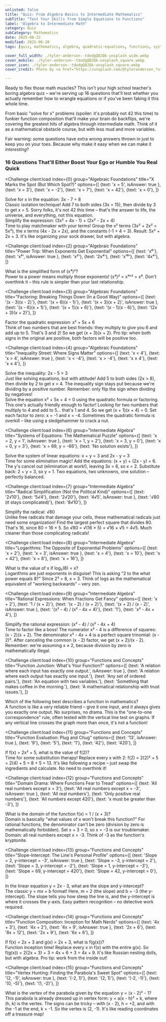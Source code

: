 ```yaml
---
unlisted: false
title: "Quiz: From Algebra Basics to Intermediate Mathematics"
subTitle: "Test Your Skills from Simple Equations to Functions"
label: "Algebra to Intermediate Math"
category: Quiz
subCategory: Mathematics
date: 2025-08-22
modified: 2025-08-28
tags: [quiz, mathematics, algebra, quadratic-equations, functions, systems-of-equations]

cover_full_width: ./tyler-anderson--tdodgQ82Qk-unsplash_wide.webp
cover_mobile: ./tyler-anderson--tdodgQ82Qk-unsplash_square.webp
cover_icon: ./tyler-anderson--tdodgQ82Qk-unsplash_square.webp
cover_credit: Photo by <a href="https://unsplash.com/@tyleranderson_?utm_content=creditCopyText&utm_medium=referral&utm_source=unsplash">Tyler Anderson</a> on <a href="https://unsplash.com/photos/green-wilson-practice-tennis-ball-in-field--tdodgQ82Qk?utm_content=creditCopyText&utm_medium=referral&utm_source=unsplash">Unsplash</a>

---
```



Ready to flex those math muscles? This isn't your high school teacher's boring algebra quiz – we're serving up 16 questions that'll test whether you actually remember how to wrangle equations or if you've been faking it this whole time.

From basic "solve for x" problems (spoiler: it's probably not 42 this time) to funkier function composition that'll make your brain do backflips, we're covering the greatest hits of algebra through intermediate math. Think of it as a mathematical obstacle course, but with less mud and more variables.

Fair warning: some questions have extra wrong answers thrown in just to keep you on your toes. Because why make it easy when we can make it *interesting*?

### 16 Questions That'll Either Boost Your Ego or Humble You Real Quick

<QuizUI>

<Challenge
  client:load
  index={0}
  group="Algebraic Foundations"
  title="X Marks the Spot (But Which Spot?)"
  options={[
    {text: 'x = 5', isAnswer: true },
    {text: 'x = 3'},
    {text: 'x = -2'},
    {text: 'x = 7'},
    {text: 'x = 42'},
    {text: 'x = 0'},
  ]}
>
  <slot name="question">
  <div className="question">
    Solve for x in the equation: 3x - 7 = 8
  </div>
  </slot>

  <slot name='explanation'>
  <div className="explanation">
    Classic isolation technique! Add 7 to both sides (3x = 15), then divide by 3 to get x = 5. Sorry folks, it's not 42 this time – that's the answer to life, the universe, and everything, not this equation.
  </div>
  </slot>
</Challenge>
<Challenge
  client:load
  index={1}
  group="Algebraic Foundations"
  title="Like Terms: The Mathematical Matching Game"
  options={[
    {text: '5x² - 2x - 3'},
    {text: 'x² + 4x + 3'},
    {text: '5x² + 2x + 3', isAnswer: true },
    {text: 'x² - 4x - 3'},
    {text: '7x² + 6x + 1'},
    {text: '3x² + 2x + 4'},
  ]}
>
  <slot name="question">
  <div className="question">
    Simplify the expression: (3x² + 4x - 1) + (2x² - 2x + 4)
  </div>
  </slot>

  <slot name='explanation'>
  <div className="explanation">
    Time to play matchmaker with your terms! Group the x² terms (3x² + 2x² = 5x²), the x terms (4x - 2x = 2x), and the constants (-1 + 4 = 3). Result: 5x² + 2x + 3. It's like organizing your sock drawer, but with algebra.
  </div>
  </slot>
</Challenge>

<Challenge
  client:load
  index={2}
  group="Algebraic Foundations"
  title="Power Trip: When Exponents Get Exponential"
  options={[
    {text: 'x⁶'},
    {text: 'x⁸', isAnswer: true },
    {text: 'x²'},
    {text: '2x⁴'},
    {text: 'x¹⁶'},
    {text: '4x⁴'},
  ]}
>
  <slot name="question">
  <div className="question">
    What is the simplified form of (x⁴)²?
  </div>
  </slot>

  <slot name='explanation'>
  <div className="explanation">
    Power to a power means multiply those exponents! (x⁴)² = x⁴ˣ² = x⁸. Don't overthink it – this rule is simpler than your last relationship.
  </div>
  </slot>
</Challenge>

<Challenge
  client:load
  index={3}
  group="Algebraic Foundations"
  title="Factoring: Breaking Things Down (In a Good Way)"
  options={[
    {text: '(x - 3)(x - 2)'},
    {text: '(x + 6)(x - 1)'},
    {text: '(x + 3)(x + 2)', isAnswer: true },
    {text: '(x - 6)(x + 1)'},
    {text: '(x + 1)(x + 6)'},
    {text: '(x - 1)(x - 6)'},
    {text: '(2x + 3)(x + 2)'},
  ]}
>
  <slot name="question">
  <div className="question">
    Factor the quadratic expression: x² + 5x + 6
  </div>
  </slot>

  <slot name='explanation'>
  <div className="explanation">
    Think of two numbers that are best friends: they multiply to give you 6 and add up to 5. That's 3 and 2! So we get (x + 3)(x + 2). Pro tip: when both signs in the original are positive, both factors will be positive too.
  </div>
  </slot>
</Challenge>
</Challenge>

<Challenge
  client:load
  index={4}
  group="Algebraic Foundations"
  title="Inequality Street: Where Signs Matter"
  options={[
    {text: 'x < 4'},
    {text: 'x > 4', isAnswer: true },
    {text: 'x < -4'},
    {text: 'x > -4'},
    {text: 'x ≥ 4'},
    {text: 'x ≤ 4'},
  ]}
>
  <slot name="question">
  <div className="question">
    Solve the inequality: 2x - 5 > 3
  </div>
  </slot>

  <slot name='explanation'>
  <div className="explanation">
    Just like solving equations, but with attitude! Add 5 to both sides (2x > 8), then divide by 2 to get x > 4. The inequality sign stays put because we're dividing by a positive number. Remember: only flip the sign when dividing by negatives!
  </div>
  </slot>
</Challenge>
<Challenge
  client:load
  index={5}
  group="Intermediate Algebra"
  title="Quadratic Drama: When ax² + bx + c = Chaos"
  options={[
    {text: 'x = 1, x = -5'},
    {text: 'x = -1, x = 5'},
    {text: 'x = 2, x = 3'},
    {text: 'x = -1, x = -4', isAnswer: true },
    {text: 'x = 4, x = 1'},
    {text: 'x = -2, x = -2'},
  ]}
>
  <slot name="question">
  <div className="question">
    Solve the equation x² + 5x + 4 = 0 using the quadratic formula or factoring.
  </div>
  </slot>

  <slot name='explanation'>
  <div className="explanation">
    This one's actually friendly enough to factor! Looking for two numbers that multiply to 4 and add to 5... that's 1 and 4. So we get (x + 1)(x + 4) = 0. Set each factor to zero: x = -1 and x = -4. Sometimes the quadratic formula is overkill – like using a sledgehammer to crack a nut.
  </div>
  </slot>
</Challenge>

<Challenge
  client:load
  index={6}
  group="Intermediate Algebra"
  title="Systems of Equations: The Mathematical Puzzle"
  options={[
    {text: 'x = 2, y = 1', isAnswer: true },
    {text: 'x = 1, y = 2'},
    {text: 'x = 3, y = 0'},
    {text: 'x = 0, y = 3'},
    {text: 'x = 69, y = -66'},
    {text: 'No solution exists'},
  ]}
>
  <slot name="question">
  <div className="question">
    Solve the system of linear equations: x + y = 3 and 2x - y = 3
  </div>
  </slot>

  <slot name='explanation'>
  <div className="explanation">
    Time for some elimination magic! Add the equations: (x + y) + (2x - y) = 6. The y's cancel out (elimination at work!), leaving 3x = 6, so x = 2. Substitute back: 2 + y = 3, so y = 1. Two equations, two unknowns, one solution – perfectly balanced.
  </div>
  </slot>
</Challenge>

<Challenge
  client:load
  index={7}
  group="Intermediate Algebra"
  title="Radical Simplification (Not the Political Kind)"
  options={[
    {text: '2√10'},
    {text: '5√4'},
    {text: '2√20'},
    {text: '4√5', isAnswer: true },
    {text: '√80 (it stays complicated)'},
    {text: '8√10'},
  ]}
>
  <slot name="question">
  <div className="question">
    Simplify the radical: √80
  </div>
  </slot>

  <slot name='explanation'>
  <div className="explanation">
    Unlike free radicals that damage your cells, these mathematical radicals just need some organization! Find the largest perfect square that divides 80. That's 16, since 80 = 16 × 5. So √80 = √(16 × 5) = √16 × √5 = 4√5. Much cleaner than those complicating radicals!
  </div>
  </slot>
</Challenge>
</Challenge>

<Challenge
  client:load
  index={8}
  group="Intermediate Algebra"
  title="Logarithms: The Opposite of Exponential Problems"
  options={[
    {text: 'x = 2'},
    {text: 'x = 3', isAnswer: true },
    {text: 'x = 4'},
    {text: 'x = 10'},
    {text: 'x = 42'},
    {text: 'x = 8'},
    {text: 'x = 16'},
  ]}
>
  <slot name="question">
  <div className="question">
    What is the value of x if log₂(8) = x?
  </div>
  </slot>

  <slot name='explanation'>
  <div className="explanation">
    Logarithms are just exponents in disguise! This is asking "2 to the what power equals 8?" Since 2³ = 8, x = 3. Think of logs as the mathematical equivalent of "working backwards" – very zen.
  </div>
  </slot>
</Challenge>

<Challenge
  client:load
  index={9}
  group="Intermediate Algebra"
  title="Rational Expressions: When Fractions Get Fancy"
  options={[
    {text: 'x + 2'},
    {text: '1 / (x + 2)'},
    {text: '(x - 2) / (x + 2)'},
    {text: '(x + 2) / (x - 2)', isAnswer: true },
    {text: '(x² - 4) / (x² - 4x + 4)'},
    {text: '1'},
    {text: 'x² - 4x + 4'},
  ]}
>
  <slot name="question">
  <div className="question">
    Simplify the rational expression: (x² - 4) / (x² - 4x + 4)
  </div>
  </slot>

  <slot name='explanation'>
  <div className="explanation">
    Time to factor like a boss! The numerator x² - 4 is a difference of squares: (x - 2)(x + 2). The denominator x² - 4x + 4 is a perfect square trinomial: (x - 2)². After canceling the common (x - 2) factor, we get (x + 2)/(x - 2). Remember: we're assuming x ≠ 2, because division by zero is mathematically illegal.
  </div>
  </slot>
</Challenge>

<Challenge
  client:load
  index={10}
  group="Functions and Concepts"
  title="Function Junction: What's Your Function?"
  options={[
    {text: 'A relation where each input has exactly one output.', isAnswer: true },
    {text: 'A relation where each output has exactly one input.'},
    {text: 'Any set of ordered pairs.'},
    {text: 'An equation with two variables.'},
    {text: 'Something that makes coffee in the morning.'},
    {text: 'A mathematical relationship with trust issues.'},
  ]}
>
  <slot name="question">
  <div className="question">
    Which of the following best describes a function in mathematics?
  </div>
  </slot>

  <slot name='explanation'>
  <div className="explanation">
    A function is like a very reliable friend – give it one input, and it always gives you exactly one output. No surprises, no drama. This is the "one-to-one correspondence" rule, often tested with the vertical line test on graphs. If any vertical line crosses the graph more than once, it's not a function!
  </div>
  </slot>
</Challenge>

<Challenge
  client:load
  index={11}
  group="Functions and Concepts"
  title="Function Evaluation: Plug and Chug"
  options={[
    {text: '13', isAnswer: true },
    {text: '9'},
    {text: '5'},
    {text: '1'},
    {text: '42'},
    {text: '420'},
  ]}
>
  <slot name="question">
  <div className="question">
    If f(x) = 2x² + 5, what is the value of f(2)?
  </div>
  </slot>

  <slot name='explanation'>
  <div className="explanation">
    Time for some substitution therapy! Replace every x with 2: f(2) = 2(2)² + 5 = 2(4) + 5 = 8 + 5 = 13. It's like following a recipe – just swap the ingredients and calculate. No need to overthink it!
  </div>
  </slot>
</Challenge>

<Challenge
  client:load
  index={12}
  group="Functions and Concepts"
  title="Domain Drama: Where Functions Fear to Tread"
  options={[
    {text: 'All real numbers except x = 3'},
    {text: 'All real numbers except x = -3', isAnswer: true },
    {text: 'All real numbers'},
    {text: 'Only positive real numbers'},
    {text: 'All numbers except 420'},
    {text: 'x must be greater than -3'},
  ]}
>
  <slot name="question">
  <div className="question">
    What is the domain of the function f(x) = 1 / (x + 3)?
  </div>
  </slot>

  <slot name='explanation'>
  <div className="explanation">
    Domain is basically "what values of x won't break this function?" For rational functions, the denominator can't be zero (division by zero is mathematically forbidden). Set x + 3 = 0, so x = -3 is our troublemaker. Domain: all real numbers except x = -3. Think of -3 as the function's kryptonite.
  </div>
  </slot>
</Challenge>

<Challenge
  client:load
  index={13}
  group="Functions and Concepts"
  title="Slope-Intercept: The Line's Personal Profile"
  options={[
    {text: 'Slope = 2, y-intercept = -3', isAnswer: true },
    {text: 'Slope = -3, y-intercept = 2'},
    {text: 'Slope = 3, y-intercept = -2'},
    {text: 'Slope = 1, y-intercept = -3'},
    {text: 'Slope = 69, y-intercept = 420'},
    {text: 'Slope = 42, y-intercept = 0'},
  ]}
>
  <slot name="question">
  <div className="question">
    In the linear equation y = 2x - 3, what are the slope and y-intercept?
  </div>
  </slot>

  <slot name='explanation'>
  <div className="explanation">
    The classic y = mx + b format! Here, m = 2 (the slope) and b = -3 (the y-intercept). The slope tells you how steep the line is, and the y-intercept is where it crosses the y-axis. Easy pattern recognition – no detective work required.
  </div>
  </slot>
</Challenge>

<Challenge
  client:load
  index={14}
  group="Functions and Concepts"
  title="Function Composition: Inception for Math Nerds"
  options={[
    {text: '4x + 3'},
    {text: '4x + 2'},
    {text: '4x + 9', isAnswer: true },
    {text: '2x + 6'},
    {text: '8x + 12'},
    {text: '2x + 9'},
    {text: '6x + 6'},
  ]}
>
  <slot name="question">
  <div className="question">
    If f(x) = 2x + 3 and g(x) = 2x + 3, what is f(g(x))?
  </div>
  </slot>

  <slot name='explanation'>
  <div className="explanation">
    Function inception time! Replace every x in f(x) with the entire g(x). So f(g(x)) = 2(2x + 3) + 3 = 4x + 6 + 3 = 4x + 9. It's like Russian nesting dolls, but with algebra. Pro tip: work from the inside out!
  </div>
  </slot>
</Challenge>

<Challenge
  client:load
  index={15}
  group="Functions and Concepts"
  title="Vertex Hunting: Finding the Parabola's Sweet Spot"
  options={[
    {text: '(2, -1)', isAnswer: true },
    {text: '(-2, 1)'},
    {text: '(2, 1)'},
    {text: '(-2, -1)'},
    {text: '(0, -5)'},
    {text: '(1, -2)'},
  ]}
>
  <slot name="question">
  <div className="question">
    What is the vertex of the parabola given by the equation y = (x - 2)² - 1?
  </div>
  </slot>

  <slot name='explanation'>
  <div className="explanation">
    This parabola is already dressed up in vertex form: y = a(x - h)² + k, where (h, k) is the vertex. The signs can be tricky – with (x - 2), h = +2, and with the -1 at the end, k = -1. So the vertex is (2, -1). It's like reading coordinates off a treasure map!
  </div>
  </slot>
</Challenge>

</QuizUI>